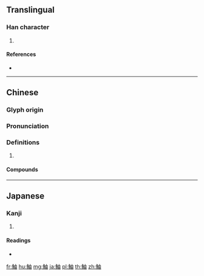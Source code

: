 {{character info/new}}
{{also|鲉}}
==Translingual==

===Han character===
{{Han char|rn=195|rad=魚|as=05|sn=16|four=|canj=NFLW}}

# {{defn|Han|sort=魚05}}

====References====
* {{Han ref|kx=1468.060|dkj=46066|dj=2001.120|hdz=74681.070|uh=9B8B|ud=39819}}

----

==Chinese==
{{zh-forms|s=鲉}}

===Glyph origin===
{{Han etym}}

===Pronunciation===
{{zh-pron
|m=yóu
|mc=y
|oc=y
|cat=
}}

===Definitions===
{{zh-hanzi}}

# {{rfdef|zh}}

====Compounds====
{{zh-der|菖鮋}}

----

==Japanese==

===Kanji===
{{ja-kanji|grade=|rs=魚05}}

# {{defn|lang=ja|sort=魚05}}

====Readings====
* {{ja-readings|on=[[ゆう]] (yū), [[ゆ]] (yu), [[しゅう]] (shū), [[じゅ]] (ju)|kun=[[はや]] (haya)}}

[[fr:鮋]]
[[hu:鮋]]
[[mg:鮋]]
[[ja:鮋]]
[[pl:鮋]]
[[th:鮋]]
[[zh:鮋]]